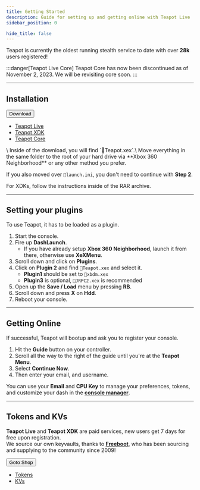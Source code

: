 ```yaml
---
title: Getting Started
description: Guide for setting up and getting online with Teapot Live
sidebar_position: 0

hide_title: false
---
```


Teapot is currently the oldest running stealth service to date with over **28k** users registered!

:::danger[Teapot Live Core]
Teapot Core has now been discontinued as of November 2, 2023. We will be revisiting core soon.
:::

---

## Installation

<div class="dropdown dropdown--hoverable">
  <button class="button button--primary">Download</button>
  <ul class="dropdown__menu">
    <li>
      <a class="dropdown__link" href="https://teapotlive.us/files" target="_blank">Teapot Live</a>
    </li>
    <li>
      <a class="dropdown__link" href="https://teapotlive.us/xdk" target="_blank">Teapot XDK</a>
    </li>
    <li>
      <a class="dropdown__link" href="https://teapotlive.us/core" target="_blank">Teapot Core</a>
    </li>
  </ul>
</div>
\
Inside of the download, you will find `📄Teapot.xex`.\
Move everything in the same folder to the root of your hard drive via **Xbox 360 Neighborhood** or any other method you prefer.

If you also moved over `📄launch.ini`, you don't need to continue with **Step 2**.

For XDKs, follow the instructions inside of the RAR archive.

---

## Setting your plugins
To use Teapot, it has to be loaded as a plugin.
1. Start the console.
2. Fire up **DashLaunch**.
    - If you have already setup **Xbox 360 Neighborhood**, launch it from there, otherwise use **XeXMenu**.
3. Scroll down and click on **Plugins**.
4. Click on **Plugin 2** and find `📄Teapot.xex` and select it.
    - **Plugin1** should be set to `📄xbdm.xex`
    - **Plugin3** is optional, `📄JRPC2.xex` is recommended
5. Open up the **Save / Load** menu by pressing **RB**.
6. Scroll down and press **X** on **Hdd**.
7. Reboot your console.

---

## Getting Online
If successful, Teapot will bootup and ask you to register your console.
1. Hit the **Guide** button on your controller.
2. Scroll all the way to the right of the guide until you're at the **Teapot Menu**.
3. Select **Continue Now**.
4. Then enter your email, and username.

You can use your **Email** and **CPU Key** to manage your preferences, tokens, and customize your dash in the **[console manager](https://teapotlive.us/signin)**.

---

## Tokens and KVs

**Teapot Live** and **Teapot XDK** are paid services, new users get 7 days for free upon registration.\
We source our own keyvaults, thanks to **[Freeboot](discord://-/users/1191843287653425222)**, who has been sourcing and supplying to the community since 2009!

<div class="dropdown dropdown--hoverable">
  <button class="button button--primary">Goto Shop</button>
  <ul class="dropdown__menu">
    <li>
      <a class="dropdown__link" href="https://autobuy.io/@TeapotLive2" target="_blank">Tokens</a>
    </li>
    <li>
      <a class="dropdown__link" href="https://autobuy.io/@TeapotLive2/Product/0617e6e0-6206-48be-8aed-08db897742dc" target="_blank">KVs</a>
    </li>
  </ul>
</div>